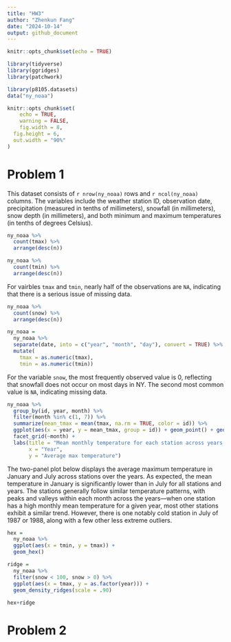 ```yaml
---
title: "HW3"
author: "Zhenkun Fang"
date: "2024-10-14"
output: github_document
---
```


```r
knitr::opts_chunk$set(echo = TRUE)
```

```r
library(tidyverse)
library(ggridges)
library(patchwork)

library(p8105.datasets)
data("ny_noaa")

knitr::opts_chunk$set(
	echo = TRUE,
	warning = FALSE,
	fig.width = 8, 
  fig.height = 6,
  out.width = "90%"
)
```

# Problem 1
This dataset consists of `r nrow(ny_noaa)` rows and `r ncol(ny_noaa)` columns. The variables include the weather station ID, observation date, precipitation (measured in tenths of millimeters), snowfall (in millimeters), snow depth (in millimeters), and both minimum and maximum temperatures (in tenths of degrees Celsius).

```r
ny_noaa %>% 
  count(tmax) %>%
  arrange(desc(n))

ny_noaa %>% 
  count(tmin) %>%
  arrange(desc(n))
```

For vairbles `tmax` and `tmin`, nearly half of the observations are `NA`, indicating that there is a serious issue of missing data.

```r
ny_noaa %>% 
  count(snow) %>%
  arrange(desc(n))

ny_noaa = 
  ny_noaa %>% 
  separate(date, into = c("year", "month", "day"), convert = TRUE) %>% 
  mutate(
    tmax = as.numeric(tmax),
    tmin = as.numeric(tmin))
```

For the variable `snow`, the most frequently observed value is 0, reflecting that snowfall does not occur on most days in NY. The second most common value is `NA`, indicating missing data.

```r
ny_noaa %>% 
  group_by(id, year, month) %>% 
  filter(month %in% c(1, 7)) %>% 
  summarize(mean_tmax = mean(tmax, na.rm = TRUE, color = id)) %>% 
  ggplot(aes(x = year, y = mean_tmax, group = id)) + geom_point() + geom_path() +
  facet_grid(~month) +
  labs(title = "Mean monthly temperature for each station across years for January and July",
       x = "Year",
       y = "Average max temperature")
```

The two-panel plot below displays the average maximum temperature in January and July across stations over the years. As expected, the mean temperature in January is significantly lower than in July for all stations and years. The stations generally follow similar temperature patterns, with peaks and valleys within each month across the years—when one station has a high monthly mean temperature for a given year, most other stations exhibit a similar trend. However, there is one notably cold station in July of 1987 or 1988, along with a few other less extreme outliers.

```r
hex = 
  ny_noaa %>% 
  ggplot(aes(x = tmin, y = tmax)) + 
  geom_hex()

ridge = 
  ny_noaa %>% 
  filter(snow < 100, snow > 0) %>% 
  ggplot(aes(x = tmax, y = as.factor(year))) + 
  geom_density_ridges(scale = .90)
  
hex+ridge
```

# Problem 2
```r

```

